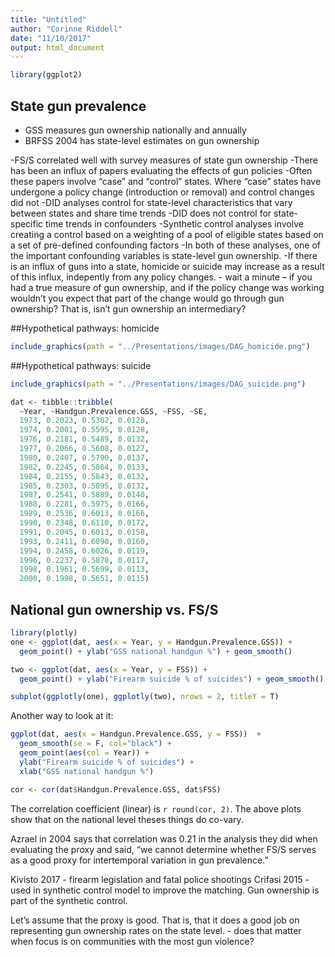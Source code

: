 ```yaml
---
title: "Untitled"
author: "Corinne Riddell"
date: "11/10/2017"
output: html_document
---
```


```r
library(ggplot2)
```

## State gun prevalence

- GSS measures gun ownership nationally and annually
- BRFSS 2004 has state-level estimates on gun ownership

-FS/S correlated well with survey measures of state gun ownership
-There has been an influx of papers evaluating the effects of gun policies
-Often these papers involve "case" and "control" states. Where "case" states have undergone a policy change (introduction or removal) and control changes did not
-DID analyses control for state-level characteristics that vary between states and share time trends
-DID does not control for state-specific time trends in confounders
-Synthetic control analyses involve creating a control based on a weighting of a pool of eligible states based on a set of pre-defined confounding factors
-In both of these analyses, one of the important confounding variables is state-level gun ownership.
-If there is an influx of guns into a state, homicide or suicide may increase as a result of this influx, indepently from any policy changes.
     - wait a minute -- if you had a true measure of gun ownership, and if the policy change was working wouldn't you expect that part of the change would go through gun ownership? That is, isn't gun ownership an intermediary?

##Hypothetical pathways: homicide
```r
include_graphics(path = "../Presentations/images/DAG_homicide.png")
```

##Hypothetical pathways: suicide
```r
include_graphics(path = "../Presentations/images/DAG_suicide.png")
```

```r
dat <- tibble::tribble(
  ~Year, ~Handgun.Prevalence.GSS, ~FSS, ~SE,
  1973, 0.2023, 0.5302, 0.0128,
  1974, 0.2001, 0.5595, 0.0128,
  1976, 0.2181, 0.5489, 0.0132,
  1977, 0.2066, 0.5608, 0.0127,
  1980, 0.2407, 0.5790, 0.0137,
  1982, 0.2245, 0.5864, 0.0133,
  1984, 0.2155, 0.5843, 0.0132,
  1985, 0.2303, 0.5895, 0.0132,
  1987, 0.2541, 0.5889, 0.0140,
  1988, 0.2281, 0.5975, 0.0166,
  1989, 0.2536, 0.6013, 0.0166,
  1990, 0.2348, 0.6110, 0.0172,
  1991, 0.2045, 0.6013, 0.0158,
  1993, 0.2411, 0.6090, 0.0160,
  1994, 0.2458, 0.6026, 0.0119,
  1996, 0.2237, 0.5878, 0.0117,
  1998, 0.1961, 0.5699, 0.0113,
  2000, 0.1998, 0.5651, 0.0115)
```

## National gun ownership vs. FS/S
```r
library(plotly)
one <- ggplot(dat, aes(x = Year, y = Handgun.Prevalence.GSS)) + 
  geom_point() + ylab("GSS national handgun %") + geom_smooth()

two <- ggplot(dat, aes(x = Year, y = FSS)) + 
  geom_point() + ylab("Firearm suicide % of suicides") + geom_smooth()

subplot(ggplotly(one), ggplotly(two), nrows = 2, titleY = T)
```

Another way to look at it:
```r
ggplot(dat, aes(x = Handgun.Prevalence.GSS, y = FSS))  + 
  geom_smooth(se = F, col="black") + 
  geom_point(aes(col = Year)) + 
  ylab("Firearm suicide % of suicides") +
  xlab("GSS national handgun %")

cor <- cor(dat$Handgun.Prevalence.GSS, dat$FSS)
```

The correlation coefficient (linear) is `r round(cor, 2)`.
The above plots show that on the national level theses things do co-vary.

Azrael in 2004 says that correlation was 0.21 in the analysis they did when evaluating the proxy and said, "we cannot determine whether FS/S serves as a good proxy for intertemporal variation in gun prevalence."





Kivisto 2017 - firearm legislation and fatal police shootings
Crifasi 2015 - used in synthetic control model to improve the matching. Gun ownership is part of the synthetic control.
 
Let's assume that the proxy is good. That is, that it does a good job on representing gun ownership rates on the state level.
- does that matter when focus is on communities with the most gun violence?


 